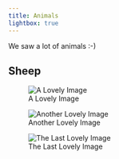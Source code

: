 ```yaml
---
title: Animals
lightbox: true
---
```


We saw a lot of animals :-)


## Sheep

![A Lovely Image](static/animals/sheep/PXL_20250618_154914426.jpg){group="my-gallery"}

![Another Lovely Image](static/animals/sheep/PXL_20250618_164520846.jpg){group="my-gallery"}

![The Last Lovely Image](static/animals/sheep/PXL_20250621_074132002.jpg){group="my-gallery"}